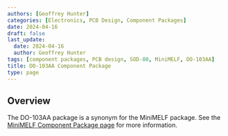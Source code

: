 ```yaml
---
authors: [Geoffrey Hunter]
categories: [Electronics, PCB Design, Component Packages]
date: 2024-04-16
draft: false
last_update:
  date: 2024-04-16
  author: Geoffrey Hunter
tags: [component packages, PCB design, SOD-80, MiniMELF, DO-103AA]
title: DO-103AA Component Package
type: page
---
```



## Overview

The DO-103AA package is a synonym for the MiniMELF package. See the [MiniMELF Component Package page](/pcb-design/component-packages/minimelf-component-package/) for more information.
